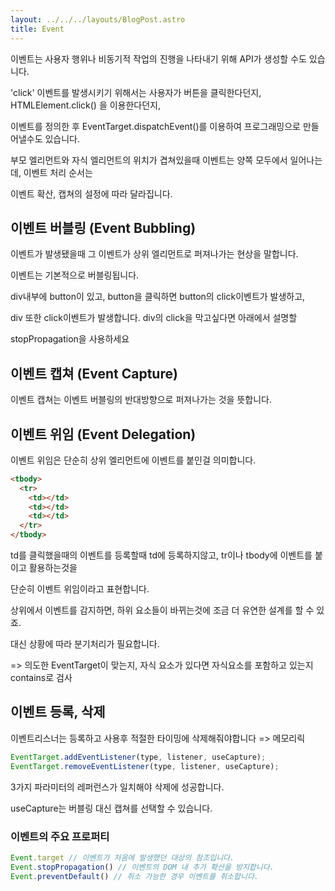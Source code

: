 ```yaml
---
layout: ../../../layouts/BlogPost.astro
title: Event
---
```


이벤트는 사용자 행위나 비동기적 작업의 진행을 나타내기 위해 API가 생성할 수도 있습니다.

'click' 이벤트를 발생시키기 위해서는 사용자가 버튼을 클릭한다던지, HTMLElement.click() 을 이용한다던지,

이벤트를 정의한 후 EventTarget.dispatchEvent()를 이용하여 프로그래밍으로 만들어낼수도 있습니다.

부모 엘리먼트와 자식 엘리먼트의 위치가 겹쳐있을때 이벤트는 양쪽 모두에서 일어나는데, 이벤트 처리 순서는

이벤트 확산, 캡쳐의 설정에 따라 달라집니다.

## 이벤트 버블링 (Event Bubbling)

이벤트가 발생됐을때 그 이벤트가 상위 엘리먼트로 퍼져나가는 현상을 말합니다.

이벤트는 기본적으로 버블링됩니다.

div내부에 button이 있고, button을 클릭하면 button의 click이벤트가 발생하고,

div 또한 click이벤트가 발생합니다. div의 click을 막고싶다면 아래에서 설명할

stopPropagation을 사용하세요

## 이벤트 캡쳐 (Event Capture)

이벤트 캡쳐는 이벤트 버블링의 반대방향으로 퍼져나가는 것을 뜻합니다.

## 이벤트 위임 (Event Delegation)

이벤트 위임은 단순히 상위 엘리먼트에 이벤트를 붙인걸 의미합니다.

```html
<tbody>
  <tr>
    <td></td>
    <td></td>
    <td></td>
  </tr>
</tbody>
```

td를 클릭했을때의 이벤트를 등록할때 td에 등록하지않고, tr이나 tbody에 이벤트를 붙이고 활용하는것을

단순히 이벤트 위임이라고 표현합니다.

상위에서 이벤트를 감지하면, 하위 요소들이 바뀌는것에 조금 더 유연한 설계를 할 수 있죠.

대신 상황에 따라 분기처리가 필요합니다.

=> 의도한 EventTarget이 맞는지, 자식 요소가 있다면 자식요소를 포함하고 있는지 contains로 검사

## 이벤트 등록, 삭제

이벤트리스너는 등록하고 사용후 적절한 타이밍에 삭제해줘야합니다 => 메모리릭

```js
EventTarget.addEventListener(type, listener, useCapture);
EventTarget.removeEventListener(type, listener, useCapture);
```

3가지 파라미터의 레퍼런스가 일치해야 삭제에 성공합니다.

useCapture는 버블링 대신 캡쳐를 선택할 수 있습니다.

### 이벤트의 주요 프로퍼티

```js
Event.target // 이벤트가 처음에 발생했던 대상의 참조입니다.
Event.stopPropagation() // 이벤트의 DOM 내 추가 확산을 방지합니다.
Event.preventDefault() // 취소 가능한 경우 이벤트를 취소합니다.
```

